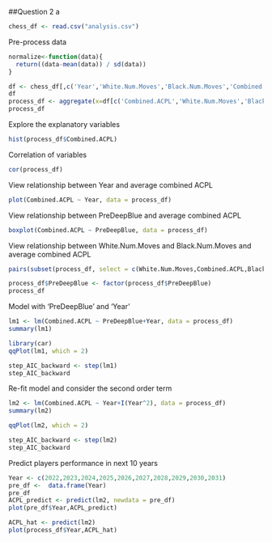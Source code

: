 ##Question 2 a
```r
chess_df <- read.csv("analysis.csv")
```
Pre-process data
```r
normalize<-function(data){
  return((data-mean(data)) / sd(data))
}

df <- chess_df[,c('Year','White.Num.Moves','Black.Num.Moves','Combined.ACPL','PreDeepBlue')]
df
process_df <- aggregate(x=df[c('Combined.ACPL','White.Num.Moves','Black.Num.Moves')],by=list(Year=df$Year,PreDeepBlue=df$PreDeepBlue),mean)
process_df
```
Explore the explanatory variables
```r
hist(process_df$Combined.ACPL)
```
Correlation of variables
```r
cor(process_df)
```
View relationship between Year and average combined ACPL
```r
plot(Combined.ACPL ~ Year, data = process_df)
```
View relationship between PreDeepBlue and average combined ACPL
```r
boxplot(Combined.ACPL ~ PreDeepBlue, data = process_df)
```
View relationship between White.Num.Moves and Black.Num.Moves and average combined ACPL
```r
pairs(subset(process_df, select = c(White.Num.Moves,Combined.ACPL,Black.Num.Moves)))
```
```r
process_df$PreDeepBlue <- factor(process_df$PreDeepBlue)
process_df
```
Model with 'PreDeepBlue' and 'Year'
```r
lm1 <- lm(Combined.ACPL ~ PreDeepBlue+Year, data = process_df)
summary(lm1)
```

```r
library(car)
qqPlot(lm1, which = 2)
```
```r
step_AIC_backward <- step(lm1)
step_AIC_backward
```
Re-fit model and consider the second order term
```r
lm2 <- lm(Combined.ACPL ~ Year+I(Year^2), data = process_df)
summary(lm2)
```

```r
qqPlot(lm2, which = 2)
```
```r
step_AIC_backward <- step(lm2)
step_AIC_backward
```
Predict players performance in next 10 years
```r
Year <- c(2022,2023,2024,2025,2026,2027,2028,2029,2030,2031)
pre_df <-  data.frame(Year)
pre_df
ACPL_predict <- predict(lm2, newdata = pre_df)
plot(pre_df$Year,ACPL_predict)
```

```r
ACPL_hat <- predict(lm2)
plot(process_df$Year,ACPL_hat)
```








